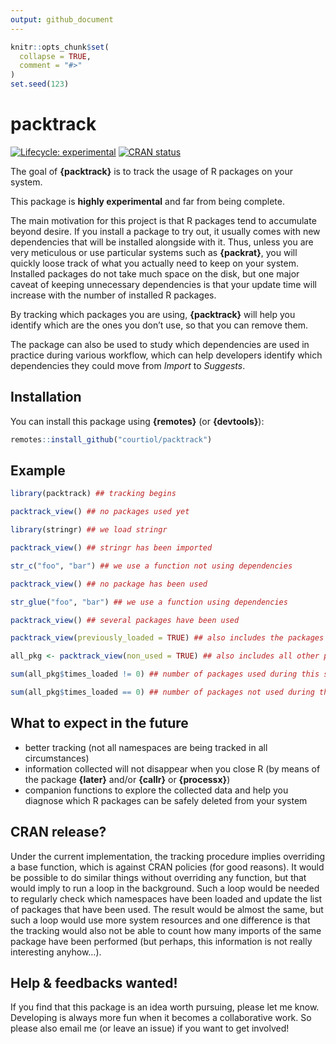 ```yaml
---
output: github_document
---
```


<!-- README.md is generated from README.Rmd. Please edit that file -->

```r
knitr::opts_chunk$set(
  collapse = TRUE,
  comment = "#>"
)
set.seed(123)
```

# packtrack

<!-- badges: start -->
[![Lifecycle: experimental](https://img.shields.io/badge/lifecycle-experimental-orange.svg)](https://www.tidyverse.org/lifecycle/#experimental)
[![CRAN status](https://www.r-pkg.org/badges/version/packtrack)](https://CRAN.R-project.org/package=packtrack)
<!-- badges: end -->

The goal of __{packtrack}__ is to track the usage of R packages on your system.

This package is __highly experimental__ and far from being complete.

The main motivation for this project is that R packages tend to accumulate beyond desire.
If you install a package to try out, it usually comes with new dependencies that will be installed alongside with it.
Thus, unless you are very meticulous or use particular systems such as __{packrat}__, you will quickly loose track of what you actually need to keep on your system.
Installed packages do not take much space on the disk, but one major caveat of keeping unnecessary dependencies is that your update time will increase with the number of installed R packages.

By tracking which packages you are using, __{packtrack}__ will help you identify which are the ones you don't use, so that you can remove them.

The package can also be used to study which dependencies are used in practice during various workflow, which can help developers identify which dependencies they could move from _Import_ to _Suggests_.

## Installation

You can install this package using __{remotes}__ (or __{devtools}__):

``` r
remotes::install_github("courtiol/packtrack")
```

## Example

```r
library(packtrack) ## tracking begins

packtrack_view() ## no packages used yet

library(stringr) ## we load stringr

packtrack_view() ## stringr has been imported

str_c("foo", "bar") ## we use a function not using dependencies

packtrack_view() ## no package has been used

str_glue("foo", "bar") ## we use a function using dependencies

packtrack_view() ## several packages have been used

packtrack_view(previously_loaded = TRUE) ## also includes the packages loaded before tracking

all_pkg <- packtrack_view(non_used = TRUE) ## also includes all other packages installed on the system

sum(all_pkg$times_loaded != 0) ## number of packages used during this session

sum(all_pkg$times_loaded == 0) ## number of packages not used during this session

```


## What to expect in the future

- better tracking (not all namespaces are being tracked in all circumstances)
- information collected will not disappear when you close R (by means of the package __{later}__ and/or __{callr}__ or __{processx}__)
- companion functions to explore the collected data and help you diagnose which R packages can be safely deleted from your system

## CRAN release?

Under the current implementation, the tracking procedure implies overriding a base function, which is against CRAN policies (for good reasons).
It would be possible to do similar things without overriding any function, but that would imply to run a loop in the background.
Such a loop would be needed to regularly check which namespaces have been loaded and update the list of packages that have been used.
The result would be almost the same, but such a loop would use more system resources and one difference is that the tracking would also not be able to count how many imports of the same package have been performed (but perhaps, this information is not really interesting anyhow...).

## Help \& feedbacks wanted!

If you find that this package is an idea worth pursuing, please let me know.
Developing is always more fun when it becomes a collaborative work.
So please also email me (or leave an issue) if you want to get involved!
